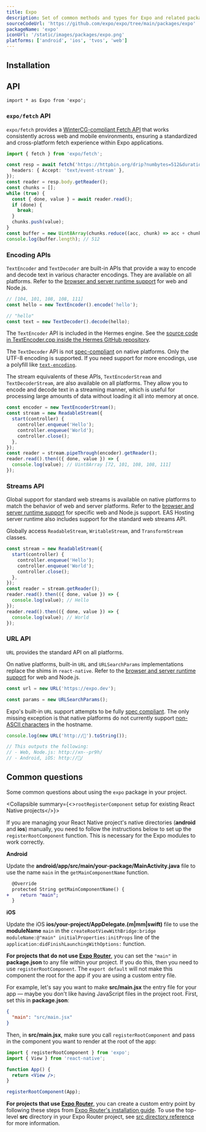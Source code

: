 ```yaml
---
title: Expo
description: Set of common methods and types for Expo and related packages.
sourceCodeUrl: 'https://github.com/expo/expo/tree/main/packages/expo'
packageName: 'expo'
iconUrl: '/static/images/packages/expo.png'
platforms: ['android', 'ios', 'tvos', 'web']
---
```



## Installation

<APIInstallSection hideBareInstructions />

## API

```tsx
import * as Expo from 'expo';
```

### `expo/fetch` API

`expo/fetch` provides a [WinterCG-compliant Fetch API](https://fetch.spec.wintercg.org/) that works consistently across web and mobile environments, ensuring a standardized and cross-platform fetch experience within Expo applications.

```ts Streaming fetch
import { fetch } from 'expo/fetch';

const resp = await fetch('https://httpbin.org/drip?numbytes=512&duration=2', {
  headers: { Accept: 'text/event-stream' },
});
const reader = resp.body.getReader();
const chunks = [];
while (true) {
  const { done, value } = await reader.read();
  if (done) {
    break;
  }
  chunks.push(value);
}
const buffer = new Uint8Array(chunks.reduce((acc, chunk) => acc + chunk.length, 0));
console.log(buffer.length); // 512
```

### Encoding APIs

`TextEncoder` and `TextDecoder` are built-in APIs that provide a way to encode and decode text in various character encodings. They are available on all platforms. Refer to the [browser and server runtime support](https://caniuse.com/textencoder) for web and Node.js.

```ts TextEncoder and TextDecoder
// [104, 101, 108, 108, 111]
const hello = new TextEncoder().encode('hello');

// "hello"
const text = new TextDecoder().decode(hello);
```

The `TextEncoder` API is included in the Hermes engine. See the [source code in TextEncoder.cpp inside the Hermes GitHub repository](https://github.com/facebook/hermes/blob/9e2bbf8eda15936ee00aee4f8e024ceaa7cd800d/lib/VM/JSLib/TextEncoder.cpp#L1).

The `TextDecoder` API is not [spec-compliant](https://encoding.spec.whatwg.org/#textdecoder) on native platforms. Only the UTF-8 encoding is supported. If you need support for more encodings, use a polyfill like [`text-encoding`](https://www.npmjs.com/package/text-encoding).

The stream equivalents of these APIs, `TextEncoderStream` and `TextDecoderStream`, are also available on all platforms. They allow you to encode and decode text in a streaming manner, which is useful for processing large amounts of data without loading it all into memory at once.

```ts TextEncoderStream
const encoder = new TextEncoderStream();
const stream = new ReadableStream({
  start(controller) {
    controller.enqueue('Hello');
    controller.enqueue('World');
    controller.close();
  },
});
const reader = stream.pipeThrough(encoder).getReader();
reader.read().then(({ done, value }) => {
  console.log(value); // Uint8Array [72, 101, 108, 108, 111]
});
```

### Streams API

Global support for standard web streams is available on native platforms to match the behavior of web and server platforms. Refer to the [browser and server runtime support](https://caniuse.com/streams) for specific web and Node.js support. EAS Hosting server runtime also includes support for the standard web streams API.

Globally access `ReadableStream`, `WritableStream`, and `TransformStream` classes.

```js ReadableStream
const stream = new ReadableStream({
  start(controller) {
    controller.enqueue('Hello');
    controller.enqueue('World');
    controller.close();
  },
});
const reader = stream.getReader();
reader.read().then(({ done, value }) => {
  console.log(value); // Hello
});
reader.read().then(({ done, value }) => {
  console.log(value); // World
});
```

### URL API

`URL` provides the standard API on all platforms.

On native platforms, built-in `URL` and `URLSearchParams` implementations replace the shims in `react-native`. Refer to the [browser and server runtime support](https://caniuse.com/url) for web and Node.js.

```ts URL and URLSearchParams
const url = new URL('https://expo.dev');

const params = new URLSearchParams();
```

Expo's built-in `URL` support attempts to be fully [spec compliant](https://developer.mozilla.org/en-US/docs/Web/API/URL). The only missing exception is that native platforms do not currently support [non-ASCII characters](https://unicode.org/reports/tr46/) in the hostname.

```ts Non-ASCII characters
console.log(new URL('http://🥓').toString());

// This outputs the following:
// - Web, Node.js: http://xn--pr9h/
// - Android, iOS: http://🥓/
```

<APISection packageName="expo" />

## Common questions

Some common questions about using the `expo` package in your project.

<Collapsible summary={<><CODE>rootRegisterComponent</CODE> setup for existing React Native projects</>}>

If you are managing your React Native project's native directories (**android** and **ios**) manually, you need to follow the instructions below to set up the `registerRootComponent` function. This is necessary for the Expo modules to work correctly.

**Android**

Update the **android/app/src/main/your-package/MainActivity.java** file to use the name `main` in the `getMainComponentName` function.

```diff android/app/src/main/your-package/MainActivity.java
  @Override
  protected String getMainComponentName() {
+    return "main";
  }
```

**iOS**

Update the iOS **ios/your-project/AppDelegate.(m|mm|swift)** file to use the **moduleName** `main` in the `createRootViewWithBridge:bridge moduleName:@"main" initialProperties:initProps` line of the `application:didFinishLaunchingWithOptions:` function.

</Collapsible>

<Collapsible summary="What if I want to name my main app file something other than App.js or app/_layout.tsx?">

**For projects that do not use [Expo Router](/router/introduction/)**, you can set the `"main"` in **package.json** to any file within your project. If you do this, then you need to use `registerRootComponent`. The `export default` will not make this component the root for the app if you are using a custom entry file.

For example, let's say you want to make **src/main.jsx** the entry file for your app &mdash; maybe you don't like having JavaScript files in the project root. First, set this in **package.json**:

```json package.json
{
  "main": "src/main.jsx"
}
```

Then, in **src/main.jsx**, make sure you call `registerRootComponent` and pass in the component you want to render at the root of the app:

```jsx src/main.jsx
import { registerRootComponent } from 'expo';
import { View } from 'react-native';

function App() {
  return <View />;
}

registerRootComponent(App);
```

**For projects that use [Expo Router](/router/introduction/)**, you can create a custom entry point by following these steps from [Expo Router's installation guide](/router/installation/#custom-entry-point-to-initialize-and-load). To use the top-level **src** directory in your Expo Router project, see [src directory reference](/router/reference/src-directory/) for more information.

</Collapsible>

